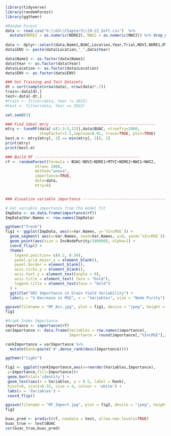 ```{r}
library(tidyverse)
library(randomForest)
library(ggthemr)
```


```{r}
#Random Forest
data <- read.csv("G:\\GS\\Chapter3\\19-22_Soft.csv")  %>% 
  mutate(NDRE2 = as.numeric(NDRE2), NWI2 = as.numeric(NWI2)) %>% drop_na(c(BUAC,Can_Cover,NDVI,NDRE1,MTVI,NDRE2,NWI1,NWI2,NDRE2))
  
data <- dplyr::select(data,Name1,BUAC,Location,Year,Trial,NDVI,NDRE1,MTVI,NDRE2,NWI1,NWI2,NDRE2)
data$ENV <- paste(data$Location,"_",data$Year)

data$Name1 <- as.factor(data$Name1)
data$Year <- as.factor(data$Year)
data$Location <- as.factor(data$Location)
data$ENV <- as.factor(data$ENV)

### Set Training and Test Datasets 
dt = sort(sample(nrow(data), nrow(data)*.7))
train<-data[dt,]
test<-data[-dt,]
#train <- filter(data, Year != 2022)
#test <- filter(data, Year == 2022)

set.seed(3)
```


```{r}
### Find Ideal mtry ----------------------------------------------
mtry <- tuneRF(data[-c(1:3:5,12)],data$BUAC, ntreeTry=2000,
               stepFactor=1.5,improve=0.01, trace=TRUE, plot=TRUE)
best.m <- mtry[mtry[, 2] == min(mtry[, 2]), 1]
print(mtry)
print(best.m)
```


```{r}
### Build RF ----------------------------------------------
rf <- randomForest(formula = BUAC~NDVI+NDRE1+MTVI+NDRE2+NWI1+NWI2, 
             ntree= 2000,
             method="anova",
             importance=TRUE,
             data=data,
             mtry=6)


### Visualize variable importance ----------------------------------------------
```


```{r}
# Get variable importance from the model fit
ImpData <- as.data.frame(importance(rf))
ImpData$Var.Names <- row.names(ImpData)

ggthemr("fresh")
fig1 <- ggplot(ImpData, aes(x=Var.Names, y=`%IncMSE`)) +
  geom_segment( aes(x=Var.Names, xend=Var.Names, y=0, yend=`%IncMSE`)) +
  geom_point(aes(size = IncNodePurity/100000), alpha=1) +
  coord_flip() +
  theme(
    legend.position= c(0.2, 0.34),
    panel.grid.major.y = element_blank(),
    panel.border = element_blank(),
    axis.ticks.y = element_blank(),
    axis.text.y = element_text(angle = 0),
    axis.title = element_text( face = "bold"),
    legend.title = element_text(face = "bold")
  ) +
  ggtitle("SRI Importance in Grain Yield Variability") +
  labs(y = "% Decrease in MSE", x = "Variables", size = "Node Purity")

ggsave(filename = "RF_Acc.jpg", plot = fig1, device = "jpeg", height = 4, width = 5.5, units = "in")
fig1
```

```{r}
#Graph Index Importance
importance <- importance(rf)
varImportance <- data.frame(Variables = row.names(importance),
                            Importance = round(importance[,"%IncMSE"],2))

rankImportance = varImportance %>%
  mutate(Rank=paste('#',dense_rank(desc(Importance))))

ggthemr("light")

fig2 <- ggplot(rankImportance,aes(x=reorder(Variables,Importance),
 y=Importance,fill=Importance))+ 
 geom_bar(stat='identity') + 
 geom_text(aes(x = Variables, y = 0.5, label = Rank),
 hjust=0, vjust=0.55, size = 4, colour = 'white') +
 labs(x = 'Variables') +
 coord_flip()

ggsave(filename = "RF_Import.jpg", plot = fig2, device = "jpeg", height = 5, width = 6.5, units = "in")
fig2
```

```{r}
buac_pred <- predict(rf, newdata = test, allow.new.levels=TRUE)
buac_true <- test$BUAC
cor(buac_true,buac_pred)

```


